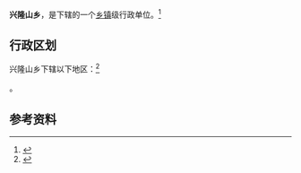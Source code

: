{{中国乡级行政区|21/09/22/214/000}}

'''兴隆山乡'''，是{{PRC admin/fullname|21/09/22/214/000|3}}下辖的一个[[乡镇|乡镇]]级行政单位。<ref>{{PRC admin/ref sgc|{{PRC admin/parent|21/09/22/214/000}}}}</ref>

== 行政区划 ==

兴隆山乡下辖以下地区：<ref>{{PRC admin/ref sgc|21/09/22/214/000}}</ref>

{{PRC admin/children|21/09/22/214/000}}。

== 参考资料 ==

{{reflist}}

{{行政区划小作品}}
{{PRC admin/navcat|21/09/22/214/000}}